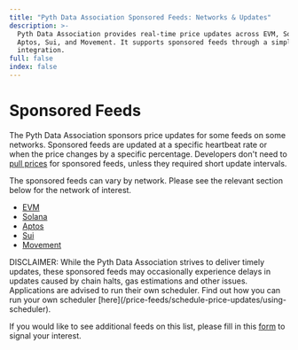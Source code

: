 ```yaml
---
title: "Pyth Data Association Sponsored Feeds: Networks & Updates"
description: >-
  Pyth Data Association provides real-time price updates across EVM, Solana,
  Aptos, Sui, and Movement. It supports sponsored feeds through a simple
  integration.
full: false
index: false
---
```


# Sponsored Feeds

The Pyth Data Association sponsors price updates for some feeds on some networks.
Sponsored feeds are updated at a specific heartbeat rate or when the price changes by a specific percentage.
Developers don't need to [pull prices](./fetch-price-updates.mdx) for sponsored feeds, unless they required short update intervals.

The sponsored feeds can vary by network. Please see the relevant section below for the network of interest.

- [EVM](sponsored-feeds/evm)
- [Solana](sponsored-feeds/solana)
- [Aptos](sponsored-feeds/aptos)
- [Sui](sponsored-feeds/sui)
- [Movement](sponsored-feeds/movement)

<Callout variant="info" icon="⚠️">
  DISCLAIMER: While the Pyth Data Association strives to deliver timely updates,
  these sponsored feeds may occasionally experience delays in updates caused by
  chain halts, gas estimations and other issues. Applications are advised to run
  their own scheduler. Find out how you can run your own scheduler
  [here](/price-feeds/schedule-price-updates/using-scheduler).
</Callout>

If you would like to see additional feeds on this list, please fill in this [form](https://tally.so/r/nGz2jj) to signal your interest.
